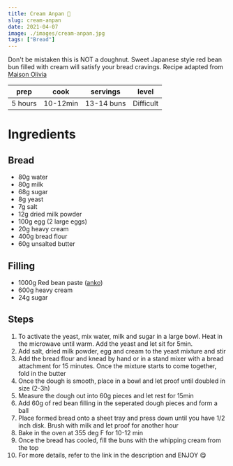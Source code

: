 ```yaml
---
title: Cream Anpan 🍞
slug: cream-anpan
date: 2021-04-07
image: ./images/cream-anpan.jpg
tags: ["Bread"]
---
```


<StyledParagraph>Don't be mistaken this is NOT a doughnut. Sweet Japanese style red bean bun filled with cream will satisfy your bread cravings. Recipe adapted from <a href="https://youtu.be/Rq3kqAAXip4" target="_blank" rel="noreferrer noopener">Maison Olivia</a></StyledParagraph>

| prep | cook | servings | level |
| :--: | :--: | :------: | :---: |
| 5 hours | 10-12min |  13-14 buns  | Difficult  |

# Ingredients
## Bread 
- <ListItem>80g water</ListItem>
- <ListItem>80g milk</ListItem>
- <ListItem>68g sugar</ListItem>
- <ListItem>8g yeast</ListItem>
- <ListItem>7g salt</ListItem>
- <ListItem>12g dried milk powder</ListItem>
- <ListItem>100g egg (2 large eggs)</ListItem>
- <ListItem>20g heavy cream</ListItem>
- <ListItem>400g bread flour</ListItem>
- <ListItem>60g unsalted butter</ListItem>
## Filling
- <ListItem>1000g Red bean paste (<a href="https://www.justonecookbook.com/pressure-cooker-anko-red-bean-paste/">anko</a>)</ListItem>
- <ListItem>600g heavy cream</ListItem>
- <ListItem>24g sugar</ListItem>

## Steps

1. To activate the yeast, mix water, milk and sugar in a large bowl. Heat in the microwave until warm. Add the yeast and let sit for 5min.
2. Add salt, dried milk powder, egg and cream to the yeast mixture and stir 
3. Add the bread flour and knead by hand or in a stand mixer with a bread attachment for 15 minutes. Once the mixture starts to come together, fold in the butter
4. Once the dough is smooth, place in a bowl and let proof until doubled in size (2-3h)
5. Measure the dough out into 60g pieces and let rest for 15min 
6. Add 60g of red bean filling in the seperated dough pieces and form a ball 
7. Place formed bread onto a sheet tray and press down until you have 1/2 inch disk. Brush with milk and let proof for another hour 
8. Bake in the oven at 355 deg F for 10-12 min 
9. Once the bread has cooled, fill the buns with the whipping cream from the top
10. For more details, refer to the link in the description and ENJOY 😋
